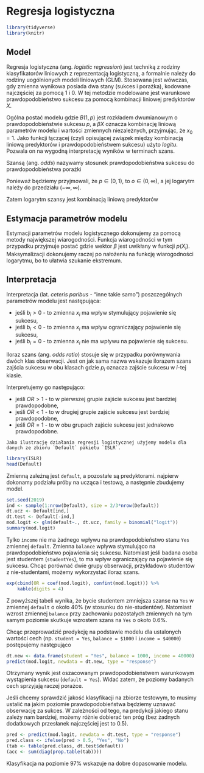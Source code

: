 # Regresja logistyczna

```r
library(tidyverse)
library(knitr)
```


## Model

Regresja logistyczna (ang. *logistic regression*) jest techniką z rodziny klasyfikatorów liniowych z reprezentacją logistyczną, a formalnie należy do rodziny uogólnionych modeli liniowych (GLM). Stosowana jest wówczas, gdy zmienna wynikowa posiada dwa stany (sukces i porażka), kodowane najczęściej za pomocą 1 i 0. W tej metodzie modelowane jest warunkowe prawdopodobieństwo sukcesu za pomocą kombinacji liniowej predyktorów $X$. 

Ogólna postać modelu 
\begin{align}
    Y\sim &B(1, p)\\
    p(X)=&\E(Y|X)=\frac{\exp(\beta X)}{1+\exp(\beta X)},
\end{align}
gdzie $B(1,p)$ jest rozkładem dwumianowym o prawdopodobieństwie sukcesu $p$, a $\beta X$ oznacza kombinację liniową parametrów modelu i wartości zmiennych niezależnych, przyjmując, że $x_0=1$. Jako funkcji łączącej (czyli opisującej związek między kombinacją liniową predyktorów i prawdopodobieństwem sukcesu) użyto *logitu*. Pozwala on na wygodną interpretację wyników w terminach szans.

Szansą (ang. *odds*) nazywamy stosunek prawdopodobieństwa sukcesu do prawdopodobieństwa porażki
\begin{equation}
    o = \frac{p}{1-p}.
\end{equation}

Ponieważ będziemy przyjmowali, że $p\in (0,1)$, to $o\in (0,\infty)$, a jej logarytm należy do przedziału $(-\infty, \infty)$.

Zatem logarytm szansy jest kombinacją liniową predyktorów
\begin{equation}
    \log\left[\frac{p(X)}{1-p(X)}\right]=\beta_0+\beta_1x_1+\ldots+\beta_dx_d.
\end{equation}

## Estymacja parametrów modelu

Estymacji parametrów modelu logistycznego dokonujemy za pomocą metody największej wiarogodności. Funkcja wiarogodności w tym przypadku przyjmuje postać
\begin{equation}
    L(X_1,\ldots,X_n,\beta)=\prod_{i=1}^{n}p(X_i)^Y_i[1-p(X_i)]^{1-Y_i},
\end{equation}
gdzie wektor $\beta$ jest uwikłany w funkcji $p(X_i)$. Maksymalizacji dokonujemy raczej po nałożeniu na funkcję wiarogodności logarytmu, bo to ułatwia szukanie ekstremum.
\begin{equation}
    \log L(X_1,\ldots,X_n,\beta) = \sum_{i=1}^n(Y_i\log p(X_i)+(1-Y_i)\log(1-p(X_i))).
\end{equation}

## Interpretacja

Interpretacja (lat. *ceteris paribus* - "inne takie samo") poszczególnych parametrów modelu jest następująca:

- jeśli $b_i>0$ - to zmienna $x_i$ ma wpływ stymulujący pojawienie się sukcesu,
- jeśli $b_i<0$ - to zmienna $x_i$ ma wpływ ograniczający pojawienie się sukcesu,
- jeśli $b_i=0$ - to zmienna $x_i$ nie ma wpływu na pojawienie się sukcesu.

Iloraz szans (ang. *odds ratio*) stosuje się w przypadku porównywania dwóch klas obserwacji. Jest on jak sama nazwa wskazuje ilorazem szans zajścia sukcesu w obu klasach
\begin{equation}
    OR = \frac{p_1}{1-p_1}\frac{1-p_2}{p_2},
\end{equation}
gdzie $p_i$ oznacza zajście sukcesu w $i$-tej klasie.

Interpretujemy go następująco:

- jeśli $OR>1$ - to w pierwszej grupie zajście sukcesu jest bardziej prawdopodobne,
- jeśli $OR<1$ - to w drugiej grupie zajście sukcesu jest bardziej prawdopodobne,
- jeśli $OR=1$ - to w obu grupach zajście sukcesu jest jednakowo prawdopodobne.

```example
Jako ilustrację działania regresji logistycznej użyjemy modelu dla danych ze zbioru `Default` pakietu `ISLR`.
```

```r
library(ISLR)
head(Default)
```

Zmienną zależną jest `default`, a pozostałe są predyktorami. najpierw dokonamy podziału próby na ucząca i testową, a następnie zbudujemy model.

```r
set.seed(2019)
ind <- sample(1:nrow(Default), size = 2/3*nrow(Default))
dt.ucz <- Default[ind,]
dt.test <- Default[-ind,]
mod.logit <- glm(default~., dt.ucz, family = binomial("logit"))
summary(mod.logit)
```

Tylko `income` nie ma żadnego wpływu na prawdopodobieństwo stanu `Yes` zmiennej `default`. Zmienna `balance` wpływa stymulująco na prawdopodobieństwo pojawienia się sukcesu. Natomiast jeśli badana osoba jest studentem (`studentYes`), to ma wpływ ograniczający na pojawienie się sukcesu. Chcąc porównać dwie grupy obserwacji, przykładowo studentów z nie-studentami, możemy wykorzystać iloraz szans.

```r
exp(cbind(OR = coef(mod.logit), confint(mod.logit))) %>% 
    kable(digits = 4)
```

Z powyższej tabeli wynika, że bycie studentem zmniejsza szanse na `Yes` w zmiennej `default` o około 40% (w stosunku do nie-studentów). Natomiast wzrost zmiennej `balance` przy zachowaniu pozostałych zmiennych na tym samym poziomie skutkuje wzrostem szans na `Yes` o około 0.6%.

Chcąc przeprowadzić predykcję na podstawie modelu dla ustalonych wartości cech (np. `student = Yes`, `balance = $1000` i `income = $40000`) postępujemy następująco

```r
dt.new <- data.frame(student = "Yes", balance = 1000, income = 40000)
predict(mod.logit, newdata = dt.new, type = "response")
```

Otrzymany wynik jest oszacowanym prawdopodobieństwem warunkowym wystąpienia sukcesu (`default = Yes`). Widać zatem, że poziomy badanych cech sprzyjają raczej porażce.

Jeśli chcemy sprawdzić jakość klasyfikacji na zbiorze testowym, to musimy ustalić na jakim poziomie prawdopodobieństwa będziemy uznawać obserwację za sukces. W zależności od tego, na predykcji jakiego stanu zależy nam bardziej, możemy różnie dobierać ten próg (bez żadnych dodatkowych przesłanek najczęściej jest to 0.5).

```r
pred <- predict(mod.logit, newdata = dt.test, type = "response")
pred.class <- ifelse(pred > 0.5, "Yes", "No")
(tab <- table(pred.class, dt.test$default))
(acc <- sum(diag(prop.table(tab))))
```

Klasyfikacja na poziomie 97% wskazuje na dobre dopasowanie modelu.
